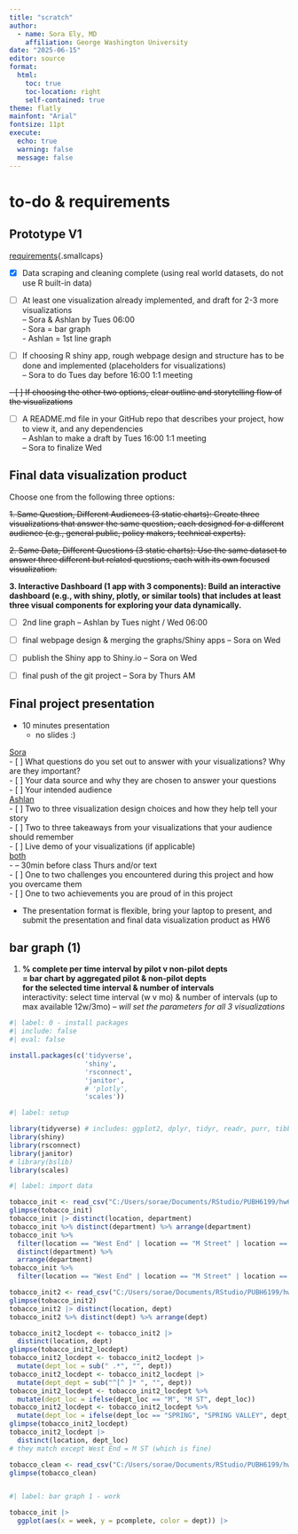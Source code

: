 ```yaml
---
title: "scratch"
author:
  - name: Sora Ely, MD
    affiliation: George Washington University
date: "2025-06-15"
editor: source
format: 
  html:
    toc: true
    toc-location: right
    self-contained: true
theme: flatly
mainfont: "Arial"
fontsize: 11pt
execute:
  echo: true
  warning: false
  message: false
---
```


# to-do & requirements

## Prototype V1

[requirements]{.underline}{.smallcaps}

- [x] Data scraping and cleaning complete (using real world datasets, do not use R built-in data)

- [ ] At least one visualization already implemented, and draft for 2-3 more visualizations\
      -- Sora & Ashlan by Tues 06:00\
      - Sora = bar graph\
      - Ashlan = 1st line graph\

- [ ] If choosing R shiny app, rough webpage design and structure has to be done and implemented (placeholders for visualizations)\
      -- Sora to do Tues day before 16:00 1:1 meeting

~~- [ ] If choosing the other two options, clear outline and storytelling flow of the visualizations~~

- [ ] A README.md file in your GitHub repo that describes your project, how to view it, and any dependencies\
      -- Ashlan to make a draft by Tues 16:00 1:1 meeting\
      -- Sora to finalize Wed\

## Final data visualization product

Choose one from the following three options:

~~1. Same Question, Different Audiences (3 static charts): Create three visualizations that answer the same question, each designed for a different audience (e.g., general public, policy makers, technical experts).~~

~~2. Same Data, Different Questions (3 static charts): Use the same dataset to answer three different but related questions, each with its own focused visualization.~~

**3. Interactive Dashboard (1 app with 3 components): Build an interactive dashboard (e.g., with shiny, plotly, or similar tools) that includes at least three visual components for exploring your data dynamically.**

- [ ] 2nd line graph
      -- Ashlan by Tues night / Wed 06:00

- [ ] final webpage design & merging the graphs/Shiny apps
      -- Sora on Wed

- [ ] publish the Shiny app to Shiny.io
      -- Sora on Wed
    
- [ ] final push of the git project
      -- Sora by Thurs AM

## Final project presentation

- 10 minutes presentation
  - no slides :)

[Sora]{.underline}\
- [ ] What questions do you set out to answer with your visualizations? Why are they important?\
- [ ] Your data source and why they are chosen to answer your questions\
- [ ] Your intended audience\
[Ashlan]{.underline}\
- [ ] Two to three visualization design choices and how they help tell your story\
- [ ] Two to three takeaways from your visualizations that your audience should remember\
- [ ] Live demo of your visualizations (if applicable)\
[both]{.underline}\
- -- 30min before class Thurs and/or text\
- [ ] One to two challenges you encountered during this project and how you overcame them\
- [ ] One to two achievements you are proud of in this project\

- The presentation format is flexible, bring your laptop to present, and submit the presentation and final data visualization product as HW6


## bar graph (1)

1.  **% complete per time interval by pilot v non-pilot depts**\
    **= bar chart by aggregated pilot & non-pilot depts**\
    **for the selected time interval & number of intervals**\
    interactivity: select time interval (w v mo) & number of intervals (up to max available 12w/3mo) -- *will set the parameters for all 3 visualizations*\

```r
#| label: 0 - install packages
#| include: false
#| eval: false

install.packages(c('tidyverse',
                   'shiny',
                   'rsconnect',
                   'janitor',
                   # 'plotly', 
                   'scales'))

```

```r
#| label: setup

library(tidyverse) # includes: ggplot2, dplyr, tidyr, readr, purr, tibble, stringr, forcats, lubridate
library(shiny)
library(rsconnect)
library(janitor)
# library(bslib)
library(scales)

```

```r
#| label: import data

tobacco_init <- read_csv("C:/Users/sorae/Documents/RStudio/PUBH6199/hw6-bart/data/tobacco_data_init.csv")
glimpse(tobacco_init)
tobacco_init |> distinct(location, department)
tobacco_init %>% distinct(department) %>% arrange(department)
tobacco_init %>% 
  filter(location == "West End" | location == "M Street" | location == "Foggy Bottom") %>% 
  distinct(department) %>% 
  arrange(department)
tobacco_init %>% 
  filter(location == "West End" | location == "M Street" | location == "Foggy Bottom")

tobacco_init2 <- read_csv("C:/Users/sorae/Documents/RStudio/PUBH6199/hw6-bart/data/tobacco_data_init2.csv")
glimpse(tobacco_init2)
tobacco_init2 |> distinct(location, dept)
tobacco_init2 %>% distinct(dept) %>% arrange(dept)

tobacco_init2_locdept <- tobacco_init2 |> 
  distinct(location, dept)
glimpse(tobacco_init2_locdept)
tobacco_init2_locdept <- tobacco_init2_locdept |> 
  mutate(dept_loc = sub(" .*", "", dept))
tobacco_init2_locdept <- tobacco_init2_locdept |> 
  mutate(dept_dept = sub("^[^ ]* ", "", dept))
tobacco_init2_locdept <- tobacco_init2_locdept %>%
  mutate(dept_loc = ifelse(dept_loc == "M", "M ST", dept_loc))
tobacco_init2_locdept <- tobacco_init2_locdept %>%
  mutate(dept_loc = ifelse(dept_loc == "SPRING", "SPRING VALLEY", dept_loc))
glimpse(tobacco_init2_locdept)
tobacco_init2_locdept |> 
  distinct(location, dept_loc)
# they match except West End = M ST (which is fine)

tobacco_clean <- read_csv("C:/Users/sorae/Documents/RStudio/PUBH6199/hw6-bart/data/tobacco_clean_AJ_filtered.csv")
glimpse(tobacco_clean)
```

```r

```

```r
#| label: bar graph 1 - work

tobacco_init |> 
  ggplot(aes(x = week, y = pcomplete, color = dept)) |> 
  

```